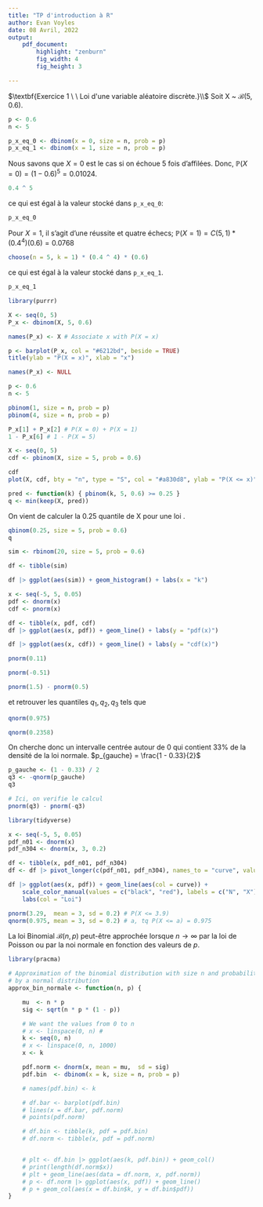 ```yaml
---
title: "TP d'introduction à R"
author: Evan Voyles
date: 08 Avril, 2022
output:
    pdf_document:
        highlight: "zenburn"
        fig_width: 4
        fig_height: 3

---
```


<!-- # Exercice 1 Loi d'une variable aléatoire discrète -->
$\textbf{Exercice 1 \ \ Loi d'une variable aléatoire discrète.}\\$
Soit X  ~ $\mathcal{B}$(5, 0.6).
\begin{enumerate}
    \item Calculer $\mathbb{P}(X = 0)$ et $\mathbb{P}(X = 1)$ avec R et vérifier par le calcul.
\end{enumerate}

```R

p <- 0.6
n <- 5

p_x_eq_0 <- dbinom(x = 0, size = n, prob = p)
p_x_eq_1 <- dbinom(x = 1, size = n, prob = p)

```
Nous savons que $X = 0$ est le cas si on échoue 5 fois d'affilées. Donc, $\mathbb{P}(X = 0) = (1 - 0.6)^5 = 0.01024$.
<!-- \item What is happening -->
<!-- \end{enumerate} -->
```R
0.4 ^ 5
```
ce qui est égal à la valeur stocké dans `p_x_eq_0`:
```R
p_x_eq_0
```
Pour $X = 1$, il s'agit d'une réussite et quatre échecs; $\mathbb{P}(X = 1) = C(5, 1) * (0.4^4)(0.6) = 0.0768$
```R
choose(n = 5, k = 1) * (0.4 ^ 4) * (0.6)
```
ce qui est égal à la valeur stocké dans `p_x_eq_1`.
```R
p_x_eq_1
```

```R
library(purrr)

X <- seq(0, 5)
P_x <- dbinom(X, 5, 0.6)

names(P_x) <- X # Associate x with P(X = x)

p <- barplot(P_x, col = "#6212bd", beside = TRUE)
title(ylab = "P(X = x)", xlab = "x")
```

\begin{itemize}
    \item[3.] Calculer $\mathbb{P}(X <= 1)$ et $\mathbb{P}(X <= 4)$ avec R.
\end{itemize}
```R
names(P_x) <- NULL
```

```R
p <- 0.6
n <- 5

pbinom(1, size = n, prob = p)
pbinom(4, size = n, prob = p)

P_x[1] + P_x[2] # P(X = 0) + P(X = 1)
1 - P_x[6] # 1 - P(X = 5)
```

\begin{itemize}
    \item[4.] Représenter le graphe de la fonction de répartition de $X$.
\end{itemize}

```R
X <- seq(0, 5)
cdf <- pbinom(X, size = 5, prob = 0.6)

cdf
plot(X, cdf, bty = "n", type = "S", col = "#a830d8", ylab = "P(X <= x)", xlab = "x")
```

\begin{itemize}
    \item[5.] Déterminer le réel $$q = \inf\{k, \mathbb{P}(X \leq k) \geq 0.25\}$$
\end{itemize}

```R
pred <- function(k) { pbinom(k, 5, 0.6) >= 0.25 }
q <- min(keep(X, pred))
```

On vient de calculer la 0.25 quantile de X pour une loi \textbf{discrète}.
```R
qbinom(0.25, size = 5, prob = 0.6)
q
```

\begin{itemize}
    \item[6.] Simuler 20 réalisations de $X$.
\end{itemize}

```R
sim <- rbinom(20, size = 5, prob = 0.6)

df <- tibble(sim)

df |> ggplot(aes(sim)) + geom_histogram() + labs(x = "k")
```


\textbf{Exercice 2 \ \ Loi d'une variable aléatoire continue.}
\begin{enumerate}
    \item Soit $U \sim \mathcal{N}(0, 1)$
    \begin{itemize}
        \item [(a)] Représenter le graphe de la densité de $U$ entre $-5$ et $5$.
    \end{itemize}
\end{enumerate}
```R
x <- seq(-5, 5, 0.05)
pdf <- dnorm(x)
cdf <- pnorm(x)

df <- tibble(x, pdf, cdf)
df |> ggplot(aes(x, pdf)) + geom_line() + labs(y = "pdf(x)")
```

\begin{itemize}
    \item [(b)] Représenter le graphe de la fonction de répartition de $U$.
\end{itemize}


```R
df |> ggplot(aes(x, cdf)) + geom_line() + labs(y = "cdf(x)")
```
\begin{itemize}
    \item [(c)] Retrouver avec R, les valeurs lues en TD dans la table de la loi normale centrée réduite.
\end{itemize}
\begin{itemize}
    \item $\mathbb{P}(U \leq 0.11)$
\end{itemize}
```R
pnorm(0.11)
```
\begin{itemize}
    \item $\mathbb{P}(U \leq -0.51)$
\end{itemize}
```R
pnorm(-0.51)
```
\begin{itemize}
    \item $\mathbb{P}(0.5 \leq U \leq 1.5)$
\end{itemize}
```R
pnorm(1.5) - pnorm(0.5)
```
et retrouver les quantiles $q_1, q_2, q_3$ tels que
\begin{itemize}
    \item $\mathbb{P}(U \leq q_1) = 0.975$
\end{itemize}
```R
qnorm(0.975)
```
\begin{itemize}
    \item $\mathbb{P}(U \leq q_2) = 0.2358$
\end{itemize}
```R
qnorm(0.2358)
```
\begin{itemize}
    \item $\mathbb{P}(|U| \leq q_3) = 0.33$
\end{itemize}
On cherche donc un intervalle centrée autour de 0 qui contient 33% de la densité de la loi normale.
$p_{gauche} = \frac{1 - 0.33}{2}$
```R
p_gauche <- (1 - 0.33) / 2
q3 <- -qnorm(p_gauche)
q3

# Ici, on verifie le calcul
pnorm(q3) - pnorm(-q3)
```
\begin{itemize}
    \item[2.] Soit $X \sim \mathcal{N}(3, (0.2)^2)$
    \begin{itemize}
        \item[(a)] Superposer (en rouge) le graphe de la densité de $X$ sur celui de la densité de $U$.
    \end{itemize}
\end{itemize}
```R
library(tidyverse)

x <- seq(-5, 5, 0.05)
pdf_n01 <- dnorm(x)
pdf_n304 <- dnorm(x, 3, 0.2)

df <- tibble(x, pdf_n01, pdf_n304)
df <- df |> pivot_longer(c(pdf_n01, pdf_n304), names_to = "curve", values_to = "pdf")

df |> ggplot(aes(x, pdf)) + geom_line(aes(col = curve)) +
    scale_color_manual(values = c("black", "red"), labels = c("N", "X")) +
    labs(col = "Loi")
```
\begin{itemize}
    \item [(b)] Retrouver avec R, $\mathbb{P}(X \leq 3.29)$ et $a$ tel que $\mathbb{P}(X \leq a) = 0.975$
\end{itemize}
```R
pnorm(3.29,  mean = 3, sd = 0.2) # P(X <= 3.9)
qnorm(0.975, mean = 3, sd = 0.2) # a, tq P(X <= a) = 0.975
```

\textbf{Exercice 3 \ \ Approximation de la loi Binomiale par ...}
La loi Binomial $\mathcal{B}(n, p)$ peut-être approchée lorsque $n \to \infty$ par la loi de Poisson ou par la noi
normale en fonction des valeurs de $p$.
\begin{enumerate}
    \item Approximation par la loi normale lorsque $p$ est fixé et $n \to \infty$.
    \begin{itemize}
        \item [(a)] Ecrire une fonction \texttt{approx\_bin\_normale} qui prend pour arguments les paramètres $n$ et $p$ et qui
        renvoie sur la même figure, le diagramme en bâton de la loi $\mathcal{B}(n, p)$ et la densité de la loi $\mathcal{N}(np, np(1 - p))$.
    \end{itemize}
\end{enumerate}
```R
library(pracma)
```
```R
# Approximation of the binomial distribution with size n and probability of success p
# by a normal distribution
approx_bin_normale <- function(n, p) {

    mu  <- n * p
    sig <- sqrt(n * p * (1 - p))

    # We want the values from 0 to n
    # x <- linspace(0, n) #
    k <- seq(0, n)
    # x <- linspace(0, n, 1000)
    x <- k

    pdf.norm <- dnorm(x, mean = mu,  sd = sig)
    pdf.bin  <- dbinom(x = k, size = n, prob = p)

    # names(pdf.bin) <- k

    # df.bar <- barplot(pdf.bin)
    # lines(x = df.bar, pdf.norm)
    # points(pdf.norm)

    # df.bin <- tibble(k, pdf = pdf.bin)
    # df.norm <- tibble(x, pdf = pdf.norm)


    # plt <- df.bin |> ggplot(aes(k, pdf.bin)) + geom_col()
    # print(length(df.norm$x))
    # plt + geom_line(aes(data = df.norm, x, pdf.norm))
    # p <- df.norm |> ggplot(aes(x, pdf)) + geom_line()
    # p + geom_col(aes(x = df.bin$k, y = df.bin$pdf))
}

```
